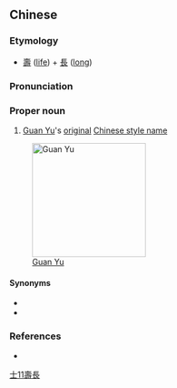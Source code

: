 {{also|寿长}}
==Chinese==
{{zh-forms|s=寿长}}

===Etymology===
* [[壽]] ([[life]]) + [[長]] ([[long]])

===Pronunciation===
{{zh-pron
|m=Shòucháng
|cat=pn
}}

===Proper noun===
{{zh-proper noun}}

# [[w:Guan Yu|Guan Yu]]'s [[original]] [[w:Chinese style name|Chinese style name]]

[[Image:Guanyu-1.jpg|200px|thumb|right|[[w:Guan Yu|Guan Yu]]]]

====Synonyms====
* {{l|zh|關羽}}
* {{l|zh|雲長}}

===References===
* {{cite-book
|last=Luo
|first=Guanzhong
|authorlink=w:Luo Guanzhong
|coauthors=
|year=
|title=[[s:Romance of the Three Kingdoms/Chapter 1#11|Romance of the Three Kingdoms/Chapter 1]]
|language=Mandarin/English
|publisher=
|location=
}}

[[Category:zh:People in Romance of the Three Kingdoms|士11壽長]]